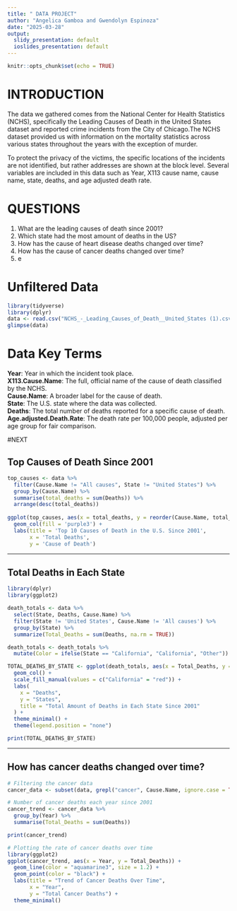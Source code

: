 ```yaml
---
title: " DATA PROJECT"
author: "Angelica Gamboa and Gwendolyn Espinoza"
date: "2025-03-28"
output:
  slidy_presentation: default
  ioslides_presentation: default
---
```


```r
knitr::opts_chunk$set(echo = TRUE)
```

# INTRODUCTION
The data we gathered comes from the National Center for Health Statistics (NCHS), specifically the Leading Causes of Death in the United States dataset and reported crime incidents from the City of Chicago.The NCHS dataset provided us with information on the mortality statistics across various states throughout the years with the exception of murder. 

To protect the privacy of the victims, the specific locations of the incidents are not identified, but rather addresses are shown at the block level. Several variables are included in this data such as Year, X113 cause name, cause name, state, deaths, and age adjusted death rate. 


# QUESTIONS
1. What are the leading causes of death since 2001?
2. Which state had the most amount of deaths in the US?
3. How has the cause of heart disease deaths changed over time?
4. How has the cause of cancer deaths changed over time?
5. e

# Unfiltered Data

```r
library(tidyverse)
library(dplyr)
data <- read.csv("NCHS_-_Leading_Causes_of_Death__United_States (1).csv")
glimpse(data)
```

# Data Key Terms

**Year**: Year in which the incident took place.                   
**X113.Cause.Name**: The full, official name of the cause of death classified by the NCHS.         
**Cause.Name**: A broader label for the cause of death.               
**State**: The U.S. state where the data was collected.                  
**Deaths**: The total number of deaths reported for a specific cause of death.
**Age.adjusted.Death.Rate**: The death rate per 100,000 people, adjusted per age group for fair comparison. 


#NEXT


## **Top Causes of Death Since 2001**
```r
top_causes <- data %>%
  filter(Cause.Name != "All causes", State != "United States") %>% 
  group_by(Cause.Name) %>%
  summarise(total_deaths = sum(Deaths)) %>%
  arrange(desc(total_deaths))
  
ggplot(top_causes, aes(x = total_deaths, y = reorder(Cause.Name, total_deaths))) +
  geom_col(fill = 'purple3') +
  labs(title = 'Top 10 Causes of Death in the U.S. Since 2001',
       x = 'Total Deaths',
       y = 'Cause of Death')
```

---

## **Total Deaths in Each State**
```r
library(dplyr)
library(ggplot2)

death_totals <- data %>% 
  select(State, Deaths, Cause.Name) %>%
  filter(State != 'United States', Cause.Name != 'All causes') %>%
  group_by(State) %>%
  summarize(Total_Deaths = sum(Deaths, na.rm = TRUE))

death_totals <- death_totals %>%
  mutate(Color = ifelse(State == "California", "California", "Other"))

TOTAL_DEATHS_BY_STATE <- ggplot(death_totals, aes(x = Total_Deaths, y = reorder(State, Total_Deaths), fill = Color)) +
  geom_col() +
  scale_fill_manual(values = c("California" = "red")) +
  labs(
    x = "Deaths",
    y = "States",
    title = "Total Amount of Deaths in Each State Since 2001"
  ) +
  theme_minimal() +
  theme(legend.position = "none") 

print(TOTAL_DEATHS_BY_STATE)
```

---

## **How has cancer deaths changed over time?**
```r
# Filtering the cancer data
cancer_data <- subset(data, grepl("cancer", Cause.Name, ignore.case = TRUE))

# Number of cancer deaths each year since 2001
cancer_trend <- cancer_data %>%
  group_by(Year) %>%
  summarise(Total_Deaths = sum(Deaths))

print(cancer_trend)

# Plotting the rate of cancer deaths over time
library(ggplot2)
ggplot(cancer_trend, aes(x = Year, y = Total_Deaths)) +
  geom_line(color = "aquamarine3", size = 1.2) +
  geom_point(color = "black") +
  labs(title = "Trend of Cancer Deaths Over Time",
       x = "Year",
       y = "Total Cancer Deaths") +
  theme_minimal()
```


